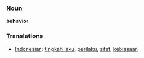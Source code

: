=== Noun ===

'''behavior'''

=== Translations ===
*[[Indonesian]]: [[tingkah laku]], [[perilaku]], [[sifat]], [[biasa|kebiasaan]]